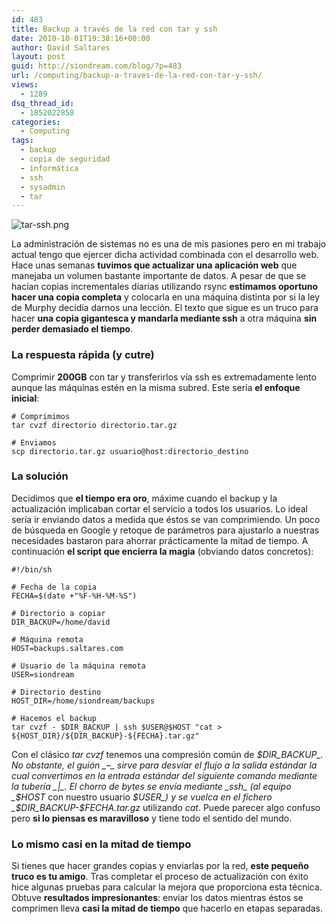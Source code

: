 ```yaml
---
id: 483
title: Backup a través de la red con tar y ssh
date: 2010-10-01T19:38:16+00:00
author: David Saltares
layout: post
guid: http://siondream.com/blog/?p=483
url: /computing/backup-a-traves-de-la-red-con-tar-y-ssh/
views:
  - 1289
dsq_thread_id:
  - 1852022858
categories:
  - Computing
tags:
  - backup
  - copia de seguridad
  - informática
  - ssh
  - sysadmin
  - tar
---
```


![tar-ssh.png](/img/wp/tar-ssh.webp)

La administración de sistemas no es una de mis pasiones pero en mi trabajo actual tengo que ejercer dicha actividad combinada con el desarrollo web. Hace unas semanas **tuvimos que actualizar una aplicación web** que manejaba un volumen bastante importante de datos. A pesar de que se hacían copias incrementales diarias utilizando rsync **estimamos oportuno hacer una copia completa** y colocarla en una máquina distinta por si la ley de Murphy decidía darnos una lección. El texto que sigue es un truco para hacer **una copia gigantesca y mandarla mediante ssh** a otra máquina **sin perder demasiado el tiempo**.

### La respuesta rápida (y cutre)

Comprimir **200GB** con tar y transferirlos vía ssh es extremadamente lento aunque las máquinas estén en la misma subred. Este sería **el enfoque inicial**:

```
# Comprimimos
tar cvzf directorio directorio.tar.gz

# Enviamos
scp directorio.tar.gz usuario@host:directorio_destino
```

### La solución

Decidimos que **el tiempo era oro**, máxime cuando el backup y la actualización implicaban cortar el servicio a todos los usuarios. Lo ideal sería ir enviando datos a medida que éstos se van comprimiendo. Un poco de búsqueda en Google y retoque de parámetros para ajustarlo a nuestras necesidades bastaron para ahorrar prácticamente la mitad de tiempo. A continuación **el script que encierra la magia** (obviando datos concretos):

```
#!/bin/sh

# Fecha de la copia
FECHA=$(date +"%F-%H-%M-%S")

# Directorio a copiar
DIR_BACKUP=/home/david

# Máquina remota
HOST=backups.saltares.com

# Usuario de la máquina remota
USER=siondream

# Directorio destino
HOST_DIR=/home/siondream/backups

# Hacemos el backup
tar cvzf - $DIR_BACKUP | ssh $USER@$HOST "cat > ${HOST_DIR}/${DIR_BACKUP}-${FECHA}.tar.gz"
```

Con el clásico _tar cvzf_ tenemos una compresión común de _$DIR_BACKUP_. No obstante, el guión _–_ sirve para desviar el flujo a la salida estándar la cual convertimos en la entrada estándar del siguiente comando mediante la tubería _|_. El chorro de bytes se envía mediante _ssh_ (al equipo _$HOST_ con nuestro usuario _$USER_) y se vuelca en el fichero _$DIR_BACKUP-$FECHA.tar.gz_ utilizando _cat_. Puede parecer algo confuso pero **si lo piensas es maravilloso** y tiene todo el sentido del mundo.

### Lo mismo casi en la mitad de tiempo

Si tienes que hacer grandes copias y enviarlas por la red, **este pequeño truco es tu amigo**. Tras completar el proceso de actualización con éxito hice algunas pruebas para calcular la mejora que proporciona esta técnica. Obtuve **resultados impresionantes**: enviar los datos mientras éstos se comprimen lleva **casi la mitad de tiempo** que hacerlo en etapas separadas.
